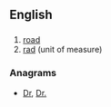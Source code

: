 {{also|RD|rd.}}
==English==

==={{abbreviation}}===
{{en-noun}}

# [[road]]
# [[rad]] (unit of measure)

===Anagrams===
* [[Dr#English|Dr]], [[Dr.#English|Dr.]]